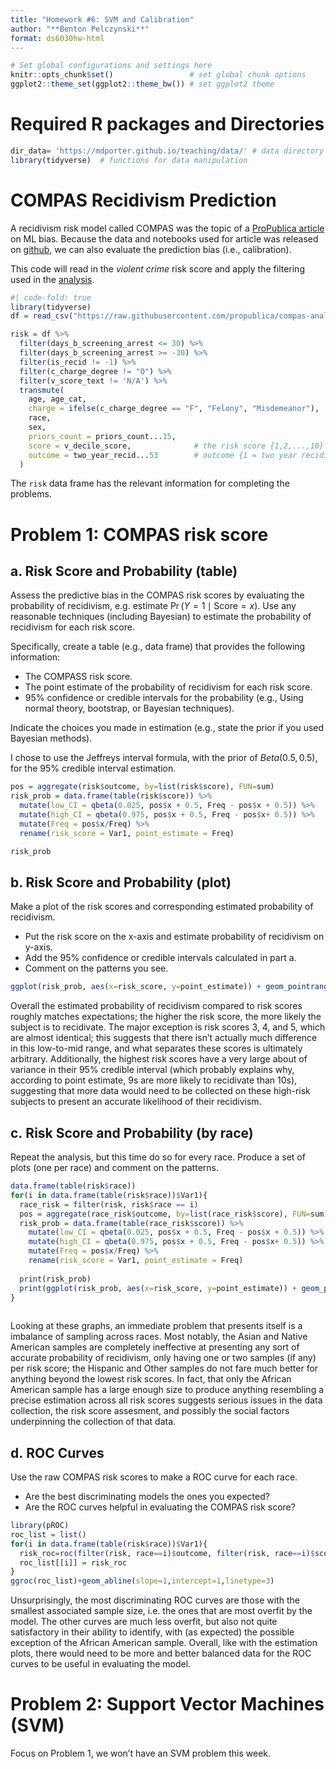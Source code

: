 ```yaml
---
title: "Homework #6: SVM and Calibration" 
author: "**Benton Pelczynski**"
format: ds6030hw-html
---
```


```r
# Set global configurations and settings here
knitr::opts_chunk$set()                 # set global chunk options
ggplot2::theme_set(ggplot2::theme_bw()) # set ggplot2 theme
```

# Required R packages and Directories {.unnumbered .unlisted}

```r
dir_data= 'https://mdporter.github.io/teaching/data/' # data directory
library(tidyverse)  # functions for data manipulation  
```

# COMPAS Recidivism Prediction

A recidivism risk model called COMPAS was the topic of a [ProPublica article](https://www.propublica.org/article/machine-bias-risk-assessments-in-criminal-sentencing/) on ML bias. Because the data and notebooks used for article was released on [github](https://github.com/propublica/compas-analysis), we can also evaluate the prediction bias (i.e., calibration).

This code will read in the *violent crime* risk score and apply the filtering used in the [analysis](https://github.com/propublica/compas-analysis/blob/master/Compas%20Analysis.ipynb).

```r
#| code-fold: true
library(tidyverse)
df = read_csv("https://raw.githubusercontent.com/propublica/compas-analysis/master/compas-scores-two-years-violent.csv")

risk = df %>% 
  filter(days_b_screening_arrest <= 30) %>%
  filter(days_b_screening_arrest >= -30) %>% 
  filter(is_recid != -1) %>%
  filter(c_charge_degree != "O") %>%
  filter(v_score_text != 'N/A') %>% 
  transmute(
    age, age_cat,
    charge = ifelse(c_charge_degree == "F", "Felony", "Misdemeanor"),
    race,
    sex,                 
    priors_count = priors_count...15,
    score = v_decile_score,              # the risk score {1,2,...,10}
    outcome = two_year_recid...53        # outcome {1 = two year recidivate}
  )
```

The `risk` data frame has the relevant information for completing the problems.

# Problem 1: COMPAS risk score

## a. Risk Score and Probability (table)

Assess the predictive bias in the COMPAS risk scores by evaluating the probability of recidivism, e.g. estimate $\Pr(Y = 1 \mid \text{Score}=x)$. Use any reasonable techniques (including Bayesian) to estimate the probability of recidivism for each risk score.

Specifically, create a table (e.g., data frame) that provides the following information:

-   The COMPASS risk score.
-   The point estimate of the probability of recidivism for each risk score.
-   95% confidence or credible intervals for the probability (e.g., Using normal theory, bootstrap, or Bayesian techniques).

Indicate the choices you made in estimation (e.g., state the prior if you used Bayesian methods).

::: {.callout-note title="Solution"}
I chose to use the Jeffreys interval formula, with the prior of $Beta(0.5, 0.5)$, for the 95% credible interval estimation.

```r
pos = aggregate(risk$outcome, by=list(risk$score), FUN=sum)
risk_prob = data.frame(table(risk$score)) %>%
  mutate(low_CI = qbeta(0.025, pos$x + 0.5, Freq - pos$x + 0.5)) %>%
  mutate(high_CI = qbeta(0.975, pos$x + 0.5, Freq - pos$x+ 0.5)) %>%
  mutate(Freq = pos$x/Freq) %>%
  rename(risk_score = Var1, point_estimate = Freq)

risk_prob
```
:::

## b. Risk Score and Probability (plot)

Make a plot of the risk scores and corresponding estimated probability of recidivism.

-   Put the risk score on the x-axis and estimate probability of recidivism on y-axis.
-   Add the 95% confidence or credible intervals calculated in part a.
-   Comment on the patterns you see.

::: {.callout-note title="Solution"}
```r
ggplot(risk_prob, aes(x=risk_score, y=point_estimate)) + geom_pointrange(aes(ymin=low_CI, ymax=high_CI))
```

Overall the estimated probability of recidivism compared to risk scores roughly matches expectations; the higher the risk score, the more likely the subject is to recidivate. The major exception is risk scores 3, 4, and 5, which are almost identical; this suggests that there isn't actually much difference in this low-to-mid range, and what separates these scores is ultimately arbitrary. Additionally, the highest risk scores have a very large about of variance in their 95% credible interval (which probably explains why, according to point estimate, 9s are more likely to recidivate than 10s), suggesting that more data would need to be collected on these high-risk subjects to present an accurate likelihood of their recidivism.
:::

## c. Risk Score and Probability (by race)

Repeat the analysis, but this time do so for every race. Produce a set of plots (one per race) and comment on the patterns.

::: {.callout-note title="Solution"}
```r
data.frame(table(risk$race))
for(i in data.frame(table(risk$race))$Var1){
  race_risk = filter(risk, risk$race == i)
  pos = aggregate(race_risk$outcome, by=list(race_risk$score), FUN=sum)
  risk_prob = data.frame(table(race_risk$score)) %>%
    mutate(low_CI = qbeta(0.025, pos$x + 0.5, Freq - pos$x + 0.5)) %>%
    mutate(high_CI = qbeta(0.975, pos$x + 0.5, Freq - pos$x+ 0.5)) %>%
    mutate(Freq = pos$x/Freq) %>%
    rename(risk_score = Var1, point_estimate = Freq)
  
  print(risk_prob)
  print(ggplot(risk_prob, aes(x=risk_score, y=point_estimate)) + geom_pointrange(aes(ymin=low_CI, ymax=high_CI))+ggtitle(i))
}
  
```

Looking at these graphs, an immediate problem that presents itself is a imbalance of sampling across races. Most notably, the Asian and Native American samples are completely ineffective at presenting any sort of accurate probability of recidivism, only having one or two samples (if any) per risk score; the Hispanic and Other samples do not fare much better for anything beyond the lowest risk scores. In fact, that only the African American sample has a large enough size to produce anything resembling a precise estimation across all risk scores suggests serious issues in the data collection, the risk score assesment, and possibly the social factors underpinning the collection of that data.
:::

## d. ROC Curves

Use the raw COMPAS risk scores to make a ROC curve for each race.

-   Are the best discriminating models the ones you expected?
-   Are the ROC curves helpful in evaluating the COMPAS risk score?

::: {.callout-note title="Solution"}
```r
library(pROC)
roc_list = list()
for(i in data.frame(table(risk$race))$Var1){
  risk_roc=roc(filter(risk, race==i)$outcome, filter(risk, race==i)$score)
  roc_list[[i]] = risk_roc
}
ggroc(roc_list)+geom_abline(slope=1,intercept=1,linetype=3)
```

Unsurprisingly, the most discriminating ROC curves are those with the smallest associated sample size, i.e. the ones that are most overfit by the model. The other curves are much less overfit, but also not quite satisfactory in their ability to identify, with (as expected) the possible exception of the African American sample. Overall, like with the estimation plots, there would need to be more and better balanced data for the ROC curves to be useful in evaluating the model.
:::

# Problem 2: Support Vector Machines (SVM)

Focus on Problem 1, we won't have an SVM problem this week.
